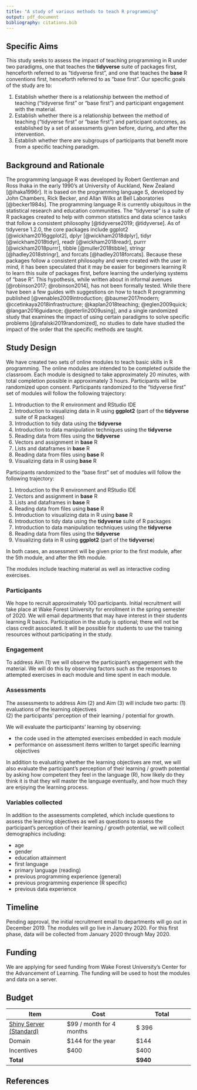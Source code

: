 ```yaml
---
title: "A study of various methods to teach R programming"
output: pdf_document
bibliography: citations.bib
---
```



## Specific Aims

This study seeks to assess the impact of teaching programming in R under two paradigms, one that teaches the **tidyverse** suite of packages first, henceforth referred to as "tidyverse first", and one that teaches the **base** R conventions first, henceforth referred to as "base first". Our specific goals of the study are to:

(1) Establish whether there is a relationship between the method of teaching ("tidyverse first" or "base first") and participant engagement with the material.
(2) Establish whether there is a relationship between the method of teaching ("tidyverse first" or "base first") and participant outcomes, as established by a set of assessments given before, during, and after the intervention.
(3) Establish whether there are subgroups of participants that benefit more from a specific teaching paradigm.

## Background and Rationale

The programming language R was developed by Robert Gentleman and Ross Ihaka in the early 1990's at University of Auckland, New Zealand [@ihaka1996r]. It is based on the programming language S, developed by John Chambers, Rick Becker, and Allan Wilks at Bell Laboratories [@becker1984s]. The programming language R is currently ubiquitous in the statistical research and education communities. The "tidyverse" is a suite of R packages created to help with common statistics and data science tasks that follow a consistent philosophy [@tidyverse2019; @tidyverse]. As of tidyverse 1.2.0, the core packages include ggplot2 [@wickham2016ggplot2], dplyr [@wickham2018dplyr], tidyr [@wickham2018tidyr], readr [@wickham2018readr], purrr [@wickham2018purrr], tibble [@muller2018tibble], stringr [@hadley2018stringr], and forcats [@hadley2018forcats]. Because these packages follow a consistent philosophy and were created with the user in mind, it has been speculated that it may be easier for beginners learning R to learn this suite of packages first, before learning the underlying systems of "base R". This hypothesis, while written about in informal avenues [@robinson2017; @robinson2014], has not been formally tested. While there have been a few guides with suggestions on how to teach R programming published [@venables2009introduction; @baumer2017modern; @ccetinkaya2018infrastructure; @kaplan2018teaching; @eglen2009quick; @langan2016guidance; @peterlin2009using], and a single randomized study that examines the impact of using certain paradigms to solve specific problems [@rafalski2019randomized], no studies to date have studied the impact of the order that the specific methods are taught. 

## Study Design

We have created two sets of online modules to teach basic skills in R programming. The online modules are intended to be completed outside the classroom. Each module is designed to take approximately 20 minutes, with total completion possible in approximately 3 hours. Participants will be randomized upon consent. Participants randomized to the "tidyverse first" set of modules will follow the following trajectory:

1. Introduction to the R environment and RStudio IDE
2. Introduction to visualizing data in R using **ggplot2** (part of the **tidyverse** suite of R packages)
3. Introduction to tidy data using the **tidyverse**
4. Introduction to data manipulation techniques using the **tidyverse**
5. Reading data from files using the **tidyverse**
6. Vectors and assignment in **base** R
7. Lists and dataframes in **base** R
8. Reading data from files using **base** R
9. Visualizing data in R using **base** R

Participants randomized to the "base first" set of modules will follow the following trajectory:

1. Introduction to the R environment and RStudio IDE
2. Vectors and assignment in **base** R
3. Lists and dataframes in **base** R
4. Reading data from files using **base** R
5. Introduction to visualizing data in R using **base** R
6. Introduction to tidy data using the **tidyverse** suite of R packages
7. Introduction to data manipulation techniques using the **tidyverse** 
8. Reading data from files using the **tidyverse**
9. Visualizing data in R using **ggplot2** (part of the **tidyverse**)

In both cases, an assessment will be given prior to the first module, after the 5th module, and after the 9th module.

The modules include teaching material as well as interactive coding exercises.

### Participants

We hope to recruit approximately 100 participants. Initial recruitment will take place at Wake Forest University for enrollment in the spring semester of 2020. We will email departments that may have interest in their students learning R basics. Participation in the study is optional; there will not be class credit associated. It will be possible for students to use the training resources without participating in the study.

### Engagement

To address Aim (1) we will observe the participant's engagement with the material. We will do this by observing factors such as the responses to attempted exercises in each module and time spent in each module.

### Assessments

The assessments to address Aim (2) and Aim (3) will include two parts:
 (1) evaluations of the learning objectives  
 (2) the participants' perception of their learning / potential for growth.
 
We will evaluate the participants' learning by observing:

* the code used in the attempted exercises embedded in each module
* performance on assessment items written to target specific learning objectives

In addition to evaluating whether the learning objectives are met, we will also evaluate the participant's perception of their learning / growth potential by asking how competent they feel in the language (R), how likely do they think it is that they will master the language eventually, and how much they are enjoying the learning process.

### Variables collected

In addition to the assessments completed, which include questions to assess the learning objectives as well as questions to assess the participant's perception of their learning / growth potential, we will collect demographics including:

 * age
 * gender
 * education attainment
 * first language 
 * primary language (reading)
 * previous programming experience (general)
 * previous programming experience (R specific)
 * previous data experience

## Timeline

Pending approval, the initial recruitment email to departments will go out in December 2019. The modules will go live in January 2020. For this first phase, data will be collected from January 2020 through May 2020.

## Funding

We are applying for seed funding from Wake Forest University's Center for the Advancement of Learning. The funding will be used to host the modules and data on a server.

## Budget

Item | Cost | Total
-----|------|-----
[Shiny Server (Standard)](https://www.shinyapps.io) | \$99 / month for 4 months | \$ 396
Domain | \$144 for the year | \$144
Incentives | \$400 | \$400
**Total** | | **\$940**



## References
